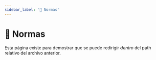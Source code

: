 ```yaml
---
sidebar_label: '📜 Normas'
---
```


# 📜 Normas

Esta página existe para demostrar que se puede redirigir *dentro* del path relativo del archivo anterior.